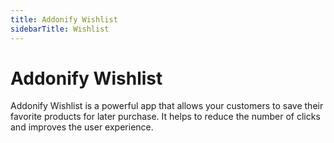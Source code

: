 ```yaml
---
title: Addonify Wishlist
sidebarTitle: Wishlist
---
```


# Addonify Wishlist

Addonify Wishlist is a powerful app that allows your customers to save their favorite products for later purchase. It helps to reduce the number of clicks and improves the user experience.